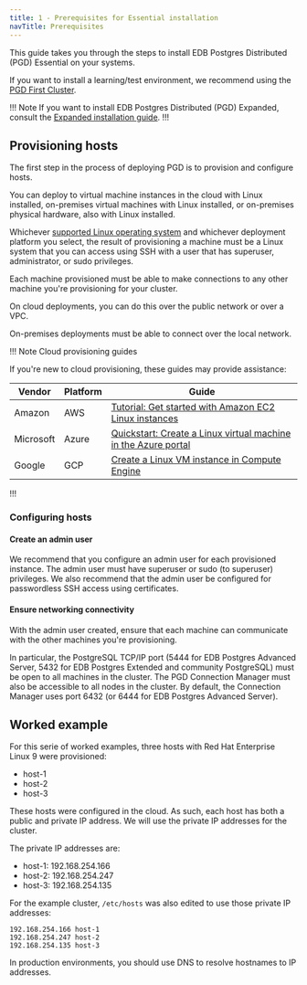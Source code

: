 ```yaml
---
title: 1 - Prerequisites for Essential installation
navTitle: Prerequisites
---
```


This guide takes you through the steps to install EDB Postgres Distributed (PGD) Essential on your systems.

If you want to install a learning/test environment, we recommend using the [PGD First Cluster](/pgd/latest/get-started/first-cluster).

!!! Note
If you want to install EDB Postgres Distributed (PGD) Expanded, consult the [Expanded installation guide](/pgd/latest/expanded-how-to/install/01-prerequisites).
!!!

## Provisioning hosts

The first step in the process of deploying PGD is to provision and configure hosts.

You can deploy to virtual machine instances in the cloud with Linux installed, on-premises virtual machines with Linux installed, or on-premises physical hardware, also with Linux installed. 

Whichever [supported Linux operating system](https://www.enterprisedb.com/resources/platform-compatibility#bdr) and whichever deployment platform you select, the result of provisioning a machine must be a Linux system that you can access using SSH with a user that has superuser, administrator, or sudo privileges.

Each machine provisioned must be able to make connections to any other machine you're provisioning for your cluster.

On cloud deployments, you can do this over the public network or over a VPC.

On-premises deployments must be able to connect over the local network.

!!! Note Cloud provisioning guides

If you're new to cloud provisioning, these guides may provide assistance:

  Vendor | Platform | Guide
  ------ | -------- | ------
  Amazon | AWS      | [Tutorial: Get started with Amazon EC2 Linux instances](https://docs.aws.amazon.com/AWSEC2/latest/UserGuide/EC2_GetStarted.html)
  Microsoft | Azure | [Quickstart: Create a Linux virtual machine in the Azure portal](https://learn.microsoft.com/en-us/azure/virtual-machines/linux/quick-create-portal?tabs=ubuntu)
  Google | GCP | [Create a Linux VM instance in Compute Engine](https://cloud.google.com/compute/docs/create-linux-vm-instance)

!!!

### Configuring hosts

#### Create an admin user

We recommend that you configure an admin user for each provisioned instance. 
The admin user must have superuser or sudo (to superuser) privileges.
We also recommend that the admin user be configured for passwordless SSH access using certificates. 

#### Ensure networking connectivity

With the admin user created, ensure that each machine can communicate with the other machines you're provisioning.

In particular, the PostgreSQL TCP/IP port (5444 for EDB Postgres Advanced Server, 5432 for EDB Postgres Extended and community PostgreSQL) must be open
to all machines in the cluster. 
The PGD Connection Manager must also be accessible to all nodes in the cluster. By default, the Connection Manager uses port 6432 (or 6444 for EDB Postgres Advanced Server).

## Worked example

For this serie of worked examples, three hosts with Red Hat Enterprise Linux 9 were provisioned:

* host-1
* host-2
* host-3

These hosts were configured in the cloud. As such, each host has both a public and private IP address. We will use the private IP addresses for the cluster.

The private IP addresses are:
* host-1: 192.168.254.166
* host-2: 192.168.254.247
* host-3: 192.168.254.135


For the example cluster, `/etc/hosts` was also edited to use those private IP addresses:

```text
192.168.254.166 host-1
192.168.254.247 host-2
192.168.254.135 host-3
```

In production environments, you should use DNS to resolve hostnames to IP addresses.



